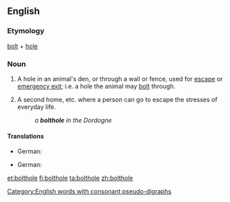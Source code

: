 {{also|bolt-hole}}
==English==

===Etymology===
[[bolt]] + [[hole]]

===Noun===
{{en-noun|head=[[bolt]][[hole]]}}

# A hole in an animal's den, or through a wall or fence, used for [[escape]] or [[emergency exit]]; i.e. a hole the animal may [[bolt]] through.
# {{lb|en|figurative}} A second home, etc. where a person can go to escape the stresses of everyday life.
#: ''a '''bolthole''' in the Dordogne''

====Translations====
{{trans-top|hole used for escape}}
* German: {{t+|de|Schlupfloch|n}}
{{trans-mid}}
{{trans-bottom}}

{{trans-top|second home}}
* German: {{t+|de|Unterschlupf|m}}
{{trans-mid}}
{{trans-bottom}}

[[Category:English words with consonant pseudo-digraphs]]
[[et:bolthole]]
[[fi:bolthole]]
[[ta:bolthole]]
[[zh:bolthole]]